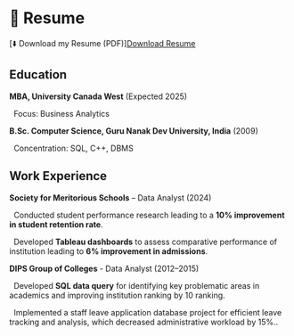 



# 📄 Resume


[⬇️ Download my Resume (PDF)]<a href="Resume.pdf" download>Download Resume</a>



## Education

 **MBA, University Canada West** (Expected 2025)  

&nbsp; Focus: Business Analytics  



**B.Sc. Computer Science, Guru Nanak Dev University, India** (2009)  

&nbsp; Concentration: SQL, C++, DBMS  



## Work Experience

**Society for Meritorious Schools** – Data Analyst (2024)  

&nbsp; Conducted student performance research leading to a **10% improvement in student retention rate**.  

&nbsp; Developed **Tableau dashboards** to assess comparative performance of institution leading to **6% improvement in admissions**.  



**DIPS Group of Colleges** - Data Analyst (2012–2015)  

&nbsp; Developed **SQL data query** for identifying key problematic areas in academics and improving institution ranking by 10 ranking.  

&nbsp; Implemented a staff leave application database project for efficient leave tracking and analysis, which decreased administrative workload by 15%..  

